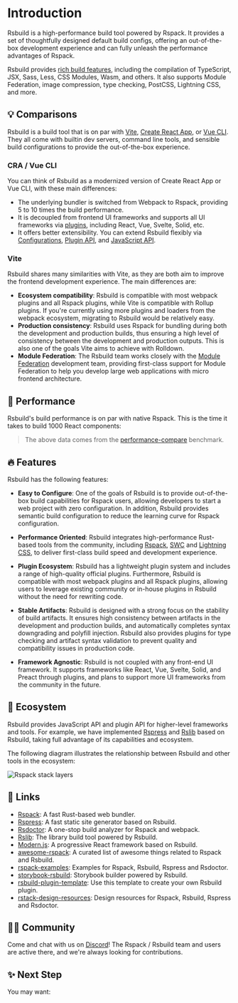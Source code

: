 # Introduction

Rsbuild is a high-performance build tool powered by Rspack. It provides a set of thoughtfully designed default build configs, offering an out-of-the-box development experience and can fully unleash the performance advantages of Rspack.

Rsbuild provides [rich build features](/guide/start/features), including the compilation of TypeScript, JSX, Sass, Less, CSS Modules, Wasm, and others. It also supports Module Federation, image compression, type checking, PostCSS, Lightning CSS, and more.

## 💡 Comparisons

Rsbuild is a build tool that is on par with [Vite](https://vitejs.dev/), [Create React App](https://github.com/facebook/create-react-app), or [Vue CLI](https://github.com/vuejs/vue-cli). They all come with builtin dev servers, command line tools, and sensible build configurations to provide the out-of-the-box experience.

### CRA / Vue CLI

You can think of Rsbuild as a modernized version of Create React App or Vue CLI, with these main differences:

- The underlying bundler is switched from Webpack to Rspack, providing 5 to 10 times the build performance.
- It is decoupled from frontend UI frameworks and supports all UI frameworks via [plugins](/plugins/list/index), including React, Vue, Svelte, Solid, etc.
- It offers better extensibility. You can extend Rsbuild flexibly via [Configurations](/config/index), [Plugin API](/plugins/dev/index), and [JavaScript API](/api/start/index).

### Vite

Rsbuild shares many similarities with Vite, as they are both aim to improve the frontend development experience. The main differences are:

- **Ecosystem compatibility**: Rsbuild is compatible with most webpack plugins and all Rspack plugins, while Vite is compatible with Rollup plugins. If you're currently using more plugins and loaders from the webpack ecosystem, migrating to Rsbuild would be relatively easy.
- **Production consistency**: Rsbuild uses Rspack for bundling during both the development and production builds, thus ensuring a high level of consistency between the development and production outputs. This is also one of the goals Vite aims to achieve with Rolldown.
- **Module Federation**: The Rsbuild team works closely with the [Module Federation](/guide/advanced/module-federation) development team, providing first-class support for Module Federation to help you develop large web applications with micro frontend architecture.

## 🚀 Performance

Rsbuild's build performance is on par with native Rspack. This is the time it takes to build 1000 React components:


<BenchmarkGraph />

> The above data comes from the [performance-compare](https://github.com/rspack-contrib/performance-compare) benchmark.

## 🔥 Features

Rsbuild has the following features:

- **Easy to Configure**: One of the goals of Rsbuild is to provide out-of-the-box build capabilities for Rspack users, allowing developers to start a web project with zero configuration. In addition, Rsbuild provides semantic build configuration to reduce the learning curve for Rspack configuration.

- **Performance Oriented**: Rsbuild integrates high-performance Rust-based tools from the community, including [Rspack](https://rspack.dev), [SWC](https://swc.rs/) and [Lightning CSS](https://lightningcss.dev/), to deliver first-class build speed and development experience.

- **Plugin Ecosystem**: Rsbuild has a lightweight plugin system and includes a range of high-quality official plugins. Furthermore, Rsbuild is compatible with most webpack plugins and all Rspack plugins, allowing users to leverage existing community or in-house plugins in Rsbuild without the need for rewriting code.

- **Stable Artifacts**: Rsbuild is designed with a strong focus on the stability of build artifacts. It ensures high consistency between artifacts in the development and production builds, and automatically completes syntax downgrading and polyfill injection. Rsbuild also provides plugins for type checking and artifact syntax validation to prevent quality and compatibility issues in production code.

- **Framework Agnostic**: Rsbuild is not coupled with any front-end UI framework. It supports frameworks like React, Vue, Svelte, Solid, and Preact through plugins, and plans to support more UI frameworks from the community in the future.

## 🎯 Ecosystem

Rsbuild provides JavaScript API and plugin API for higher-level frameworks and tools. For example, we have implemented [Rspress](https://github.com/web-infra-dev/rspress) and [Rslib](https://github.com/web-infra-dev/rslib) based on Rsbuild, taking full advantage of its capabilities and ecosystem.

The following diagram illustrates the relationship between Rsbuild and other tools in the ecosystem:

![Rspack stack layers](https://assets.rspack.dev/rsbuild/assets/rspack-stack-layers.png)

## 🦀 Links

- [Rspack](https://github.com/web-infra-dev/rspack): A fast Rust-based web bundler.
- [Rspress](https://github.com/web-infra-dev/rspress): A fast static site generator based on Rsbuild.
- [Rsdoctor](https://github.com/web-infra-dev/rsdoctor): A one-stop build analyzer for Rspack and webpack.
- [Rslib](https://github.com/web-infra-dev/rslib): The library build tool powered by Rsbuild.
- [Modern.js](https://github.com/web-infra-dev/modern.js): A progressive React framework based on Rsbuild.
- [awesome-rspack](https://github.com/web-infra-dev/awesome-rspack): A curated list of awesome things related to Rspack and Rsbuild.
- [rspack-examples](https://github.com/rspack-contrib/rspack-examples): Examples for Rspack, Rsbuild, Rspress and Rsdoctor.
- [storybook-rsbuild](https://github.com/rspack-contrib/storybook-rsbuild): Storybook builder powered by Rsbuild.
- [rsbuild-plugin-template](https://github.com/rspack-contrib/rsbuild-plugin-template): Use this template to create your own Rsbuild plugin.
- [rstack-design-resources](https://github.com/rspack-contrib/rstack-design-resources): Design resources for Rspack, Rsbuild, Rspress and Rsdoctor.

## 🧑‍💻 Community

Come and chat with us on [Discord](https://discord.gg/XsaKEEk4mW)! The Rspack / Rsbuild team and users are active there, and we're always looking for contributions.

## ✨ Next Step

You may want:


<NextSteps>
  <Step
    href="/guide/start/quick-start"
    title="Quick Start"
    description="Learn how to use Rsbuild"
  />
  <Step
    href="/guide/start/features"
    title="All Features"
    description="Learn all features of Rsbuild"
  />
  <Step
    href="/guide/basic/configure-rsbuild"
    title="Config"
    description="Learn how to configure Rsbuild"
  />
</NextSteps>
